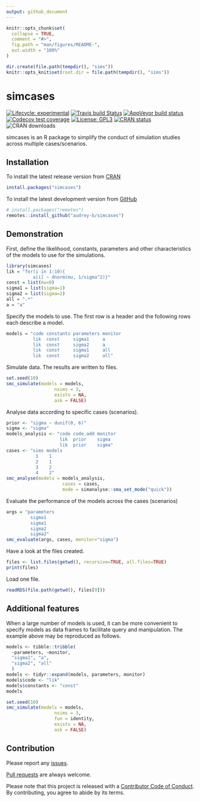 ```yaml
---
output: github_document
---
```


<!-- README.md is generated from README.Rmd. Please edit that file -->

```r
knitr::opts_chunk$set(
  collapse = TRUE,
  comment = "#>",
  fig.path = "man/figures/README-",
  out.width = "100%"
)
```

```r
dir.create(file.path(tempdir(), "sims"))
knitr::opts_knit$set(root.dir = file.path(tempdir(), "sims"))
```
# simcases

<!-- badges: start -->
[![Lifecycle: experimental](https://img.shields.io/badge/lifecycle-experimental-orange.svg)](https://www.tidyverse.org/lifecycle/#experimental)
[![Travis build Status](https://www.travis-ci.com/audrey-b/simcases.svg?token=LCuTqqVUfUECxm1xTQLb&branch=master)](https://www.travis-ci.com/audrey-b/simcases)
[![AppVeyor build status](https://ci.appveyor.com/api/projects/status/r36uoa15oab7fofd/branch/master?svg=true)](https://ci.appveyor.com/project/audrey-b/simcases/branch/master)
[![Codecov test coverage](https://codecov.io/gh/audrey-b/simcases/branch/master/graph/badge.svg?token=BsckUvkTy8)](https://codecov.io/gh/audrey-b/simcases)
[![License: GPL3](https://img.shields.io/badge/License-GPL3-blue.svg)](https://www.gnu.org/licenses/gpl-3.0.html)
[![CRAN status](https://www.r-pkg.org/badges/version/simcases)](https://cran.r-project.org/package=simcases)
![CRAN downloads](http://cranlogs.r-pkg.org/badges/simcases)
<!-- badges: end -->

simcases is an R package to simplify the conduct of simulation studies across multiple cases/scenarios.

## Installation

To install the latest release version from [CRAN](https://cran.r-project.org)
```r
install.packages("simcases")
```

To install the latest development version from [GitHub](https://github.com/audrey-b/simcases)
```r
# install.packages("remotes")
remotes::install_github("audrey-b/simcases")
```

## Demonstration

First, define the likelihood, constants, parameters and other characteristics of the models to use for the simulations.

```r
library(simcases)
lik = "for(i in 1:10){
          a[i] ~ dnorm(mu, 1/sigma^2)}"
const = list(mu=0)
sigma1 = list(sigma=1)
sigma2 = list(sigma=2)
all = ".*"
a = "a"
```

Specify the models to use. The first row is a header and the following rows each describe a model.

```r
models = "code constants parameters monitor
          lik  const     sigma1     a
          lik  const     sigma2     a
          lik  const     sigma1     all
          lik  const     sigma2     all"
```

Simulate data. The results are written to files.

```r
set.seed(10)
smc_simulate(models = models,
                  nsims = 3,
                  exists = NA,
                  ask = FALSE)
```

Analyse data according to specific cases (scenarios).

```r
prior <- "sigma ~ dunif(0, 6)"
sigma <- "sigma"
models_analysis <- "code code.add monitor
                    lik  prior    sigma
                    lik  prior    sigma"
cases <- "sims models
           1    1
           2    1
           3    2
           4    2"
smc_analyse(models = models_analysis,
                     cases = cases,
                     mode = simanalyse::sma_set_mode("quick"))
```

Evaluate the performance of the models across the cases (scenarios)

```r
args = "parameters
         sigma1
         sigma1
         sigma2
         sigma2"
smc_evaluate(args, cases, monitor="sigma")
```
Have a look at the files created.

```r
files <- list.files(getwd(), recursive=TRUE, all.files=TRUE)
print(files)
```

Load one file.

```r
readRDS(file.path(getwd(), files[9]))
```

## Additional features

When a large number of models is used, it can be more convenient to specify models as data frames to facilitate query and manipulation. The example above may be reproduced as follows.

```r
models <- tibble::tribble(
  ~parameters, ~monitor,
  "sigma1", "a",
  "sigma2", "all"
  )
models <- tidyr::expand(models, parameters, monitor)
models$code <- "lik"
models$constants <- "const"
models

set.seed(10)
smc_simulate(models = models,
                  nsims = 3,
                  fun = identity,
                  exists = NA,
                  ask = FALSE)
```

## Contribution

Please report any [issues](https://github.com/audrey-b/simcases/issues).

[Pull requests](https://github.com/audrey-b/simcases/pulls) are always welcome.

Please note that this project is released with a [Contributor Code of Conduct](https://github.com/audrey-b/simcases/blob/master/CODE_OF_CONDUCT.md).
By contributing, you agree to abide by its terms.
